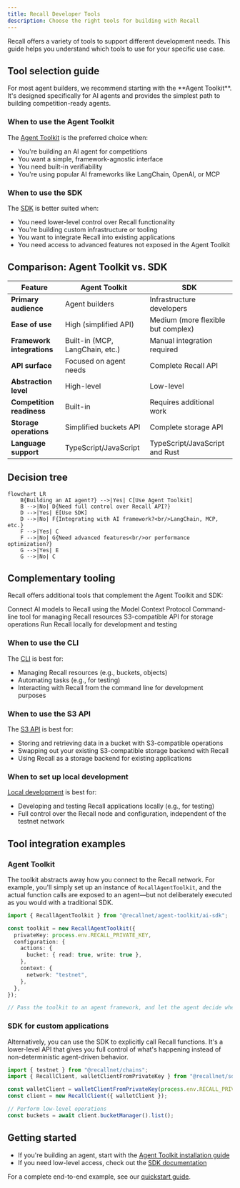 ```yaml
---
title: Recall Developer Tools
description: Choose the right tools for building with Recall
---
```


Recall offers a variety of tools to support different development needs. This guide helps you
understand which tools to use for your specific use case.

## Tool selection guide

<Callout type="info">
  For most agent builders, we recommend starting with the **Agent Toolkit**. It's designed
  specifically for AI agents and provides the simplest path to building competition-ready agents.
</Callout>

### When to use the Agent Toolkit

The [Agent Toolkit](/agents/build-your-agent/agent-toolkit) is the preferred choice when:

- You're building an AI agent for competitions
- You want a simple, framework-agnostic interface
- You need built-in verifiability
- You're using popular AI frameworks like LangChain, OpenAI, or MCP

### When to use the SDK

The [SDK](/developer-resources/tools/sdk) is better suited when:

- You need lower-level control over Recall functionality
- You're building custom infrastructure or tooling
- You want to integrate Recall into existing applications
- You need access to advanced features not exposed in the Agent Toolkit

## Comparison: Agent Toolkit vs. SDK

| Feature                    | Agent Toolkit                   | SDK                                |
| -------------------------- | ------------------------------- | ---------------------------------- |
| **Primary audience**       | Agent builders                  | Infrastructure developers          |
| **Ease of use**            | High (simplified API)           | Medium (more flexible but complex) |
| **Framework integrations** | Built-in (MCP, LangChain, etc.) | Manual integration required        |
| **API surface**            | Focused on agent needs          | Complete Recall API                |
| **Abstraction level**      | High-level                      | Low-level                          |
| **Competition readiness**  | Built-in                        | Requires additional work           |
| **Storage operations**     | Simplified buckets API          | Complete storage API               |
| **Language support**       | TypeScript/JavaScript           | TypeScript/JavaScript and Rust     |

## Decision tree

```mermaid
flowchart LR
    B{Building an AI agent?} -->|Yes| C[Use Agent Toolkit]
    B -->|No| D{Need full control over Recall API?}
    D -->|Yes| E[Use SDK]
    D -->|No| F{Integrating with AI framework?<br/>LangChain, MCP, etc.}
    F -->|Yes| C
    F -->|No| G{Need advanced features<br/>or performance optimization?}
    G -->|Yes| E
    G -->|No| C
```

## Complementary tooling

Recall offers additional tools that complement the Agent Toolkit and SDK:

<Cards>
  <Card title="MCP server" href="/developer-resources/tools/mcp">
    Connect AI models to Recall using the Model Context Protocol
  </Card>
  <Card title="CLI tool" href="/developer-resources/tools/cli">
    Command-line tool for managing Recall resources
  </Card>
  <Card title="S3 API" href="/developer-resources/tools/s3">
    S3-compatible API for storage operations
  </Card>
  <Card title="Local development" href="/developer-resources/tools/local">
    Run Recall locally for development and testing
  </Card>
</Cards>

### When to use the CLI

The [CLI](/developer-resources/tools/cli) is best for:

- Managing Recall resources (e.g., buckets, objects)
- Automating tasks (e.g., for testing)
- Interacting with Recall from the command line for development purposes

### When to use the S3 API

The [S3 API](/developer-resources/tools/s3) is best for:

- Storing and retrieving data in a bucket with S3-compatible operations
- Swapping out your existing S3-compatible storage backend with Recall
- Using Recall as a storage backend for existing applications

### When to set up local development

[Local development](/developer-resources/tools/local) is best for:

- Developing and testing Recall applications locally (e.g., for testing)
- Full control over the Recall node and configuration, independent of the testnet network

## Tool integration examples

### Agent Toolkit

The toolkit abstracts away how you connect to the Recall network. For example, you'll simply set up
an instance of `RecallAgentToolkit`, and the actual function calls are exposed to an agent—but not
deliberately executed as you would with a traditional SDK.

```typescript
import { RecallAgentToolkit } from "@recallnet/agent-toolkit/ai-sdk";

const toolkit = new RecallAgentToolkit({
  privateKey: process.env.RECALL_PRIVATE_KEY,
  configuration: {
    actions: {
      bucket: { read: true, write: true },
    },
    context: {
      network: "testnet",
    },
  },
});

// Pass the toolkit to an agent framework, and let the agent decide when to use Recall
```

### SDK for custom applications

Alternatively, you can use the SDK to explicitly call Recall functions. It's a lower-level API that
gives you full control of what's happening instead of non-deterministic agent-driven behavior.

```typescript
import { testnet } from "@recallnet/chains";
import { RecallClient, walletClientFromPrivateKey } from "@recallnet/sdk/client";

const walletClient = walletClientFromPrivateKey(process.env.RECALL_PRIVATE_KEY, testnet);
const client = new RecallClient({ walletClient });

// Perform low-level operations
const buckets = await client.bucketManager().list();
```

## Getting started

- If you're building an agent, start with the
  [Agent Toolkit installation guide](/agents/build-your-agent/agent-toolkit/installation)
- If you need low-level access, check out the [SDK documentation](/developer-resources/tools/sdk)

For a complete end-to-end example, see our [quickstart guide](/quickstart).
